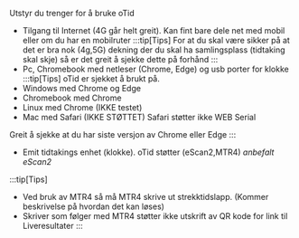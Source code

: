 Utstyr du trenger for å bruke oTid

- Tilgang til Internet (4G går helt greit). Kan fint bare dele net med mobil eller om du har en mobilruter
:::tip[Tips]
 For at du skal være sikker på at det er bra nok (4g,5G) dekning der du skal ha samlingsplass (tidtaking skal skje) så er det greit å sjekke dette på forhånd
:::
- Pc, Chromebook med netleser (Chrome, Edge) og usb porter for klokke
:::tip[Tips]
 oTid er sjekket å brukt på.
 - Windows med Chrome og Edge
 - Chromebook med Chrome
 - Linux med Chrome (IKKE testet)
 - Mac med Safari (IKKE STØTTET) Safari støtter ikke WEB Serial

 Greit å sjekke at du har siste versjon av Chrome eller Edge
:::
- Emit tidtakings enhet (klokke). oTid støtter (eScan2,MTR4) _anbefalt eScan2_

:::tip[Tips]
 - Ved bruk av MTR4 så må MTR4 skrive ut strekktidslapp. (Kommer beskrivelse på hvordan det kan løses)
 - Skriver som følger med MTR4 støtter ikke utskrift av QR kode for link til Liveresultater
:::

